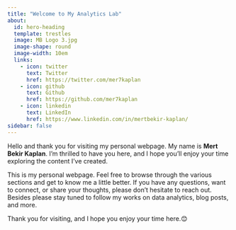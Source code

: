 ```yaml
---
title: "Welcome to My Analytics Lab"
about:
  id: hero-heading
  template: trestles
  image: MB Logo 3.jpg
  image-shape: round
  image-width: 10em
  links: 
    - icon: twitter
      text: Twitter
      href: https://twitter.com/mer7kaplan
    - icon: github
      text: Github
      href: https://github.com/mer7kaplan
    - icon: linkedin
      text: LinkedIn 
      href: https://www.linkedin.com/in/mertbekir-kaplan/
sidebar: false 
---
```


::: {#hero-heading}
[Hello and thank you for visiting my personal webpage. My name is **Mert Bekir Kaplan**. I'm thrilled to have you here, and I hope you'll enjoy your time exploring the content I've created.]{style="font family:Georgia"}

[This is my personal webpage. Feel free to browse through the various sections and get to know me a little better. If you have any questions, want to connect, or share your thoughts, please don't hesitate to reach out. Besides please stay tuned to follow my works on data analytics, blog posts, and more.]{style="font family:Georgia"}

[Thank you for visiting, and I hope you enjoy your time here. ]{style="font family:Georgia"}😊
:::
